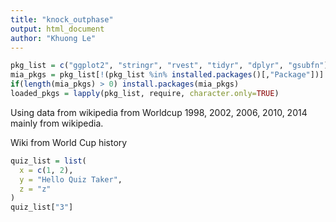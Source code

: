 ```yaml
---
title: "knock_outphase"
output: html_document
author: "Khuong Le"
---
```


```r
pkg_list = c("ggplot2", "stringr", "rvest", "tidyr", "dplyr", "gsubfn")
mia_pkgs = pkg_list[!(pkg_list %in% installed.packages()[,"Package"])]
if(length(mia_pkgs) > 0) install.packages(mia_pkgs)
loaded_pkgs = lapply(pkg_list, require, character.only=TRUE)
```

Using data from wikipedia from Worldcup 1998, 2002, 2006, 2010, 2014 mainly from wikipedia.

Wiki from World Cup history
```r
quiz_list = list(
  x = c(1, 2),
  y = "Hello Quiz Taker",
  z = "z"
)
quiz_list["3"]
```

